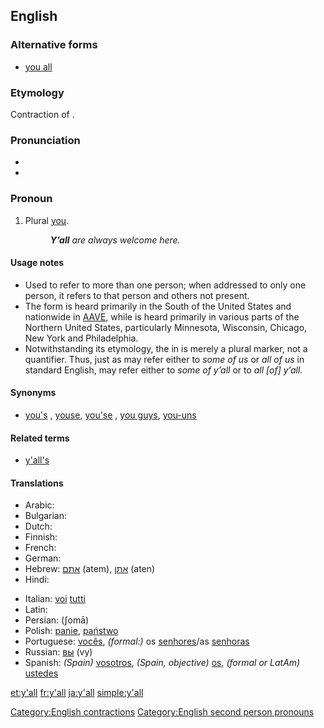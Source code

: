 ==English==
{{wikipedia}}

===Alternative forms===
* [[you all]]

===Etymology===
Contraction of {{term|you all}}.

===Pronunciation===
* {{IPA|/jɑːl/}}
*{{homophones|yawl}}

===Pronoun===
{{en-pronoun|pos=[[y]][[']][[all]]}} 

# {{chiefly|southern|_|US|colloquial}} Plural [[you]]. 
#: '''''Y’all''' are always welcome here.''

====Usage notes====
*Used to refer to more than one person; when addressed to only one person, it refers to that person and others not present.
*The form {{term|y'all}} is heard primarily in the South of the United States and nationwide in [[AAVE]], while {{term|youse}} is heard primarily in various parts of the Northern United States, particularly Minnesota, Wisconsin, Chicago, New York and Philadelphia.
*Notwithstanding its etymology, the {{term|all}} in {{term|y’all}} is merely a plural marker, not a quantifier. Thus, just as {{term|us}} may refer either to ''some of us'' or ''all of us'' in standard English, {{term|y’all}} may refer either to ''some of y’all'' or to ''all [of] y’all.''

====Synonyms====
* {{sense|plural you}} [[you's]] {{i|rare}}, [[youse]], [[you'se]] {{i|New York, Australian, slang}}, [[you guys]], [[you-uns]] {{i|rural|rural, Midwestern and Appalachian US; slang}}

====Related terms====
*[[y'all's]] {{i|possessive}}

====Translations====
{{trans-top|plural of you}}
* Arabic: {{Arab|[[أنتم]]}} {{unicode|ʔantum}} {{m}}
* Bulgarian: {{t+|bg|вие|sc=Cyrl}}
* Dutch: {{t+|nl|jullie}}
* Finnish: {{t+|fi|te}}
* French: {{t+|fr|vous}}
* German: {{t+|de|ihr}}
* Hebrew: [[אתם]] (atem), [[אתן]] (aten)
* Hindi: {{t|hi|तुम सब|sc=Deva|xs=Hindi}}
{{trans-mid}}
* Italian: [[voi]] [[tutti]]
* Latin: {{t+|la|vos}}
* Persian: {{fa-Arab|[[شما|شُما]]}} (ʃomā)
* Polish: [[panie]], [[państwo]]
* Portuguese: [[vocês]], ''(formal:)'' os [[senhores]]/as [[senhoras]]
* Russian: [[вы]] (vy)
* Spanish: ''(Spain)'' [[vosotros]], ''(Spain, objective)'' [[os]], ''(formal or LatAm)'' [[ustedes]]
{{trans-bottom}}

[[Category:English contractions]]
[[Category:English second person pronouns]]

[[et:y'all]]
[[fr:y'all]]
[[ja:y'all]]
[[simple:y'all]]